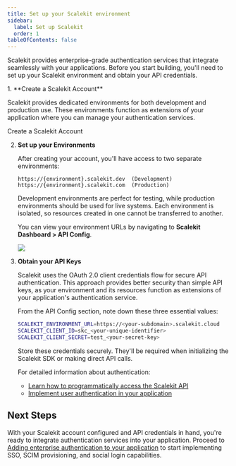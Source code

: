 ```yaml
---
title: Set up your Scalekit environment
sidebar:
  label: Set up Scalekit
  order: 1
tableOfContents: false
---
```



Scalekit provides enterprise-grade authentication services that integrate seamlessly with your applications. Before you start building, you'll need to set up your Scalekit environment and obtain your API credentials.

<Steps>
1. **Create a Scalekit Account**

   Scalekit provides dedicated environments for both development and production use. These environments function as extensions of your application where you can manage your authentication services.

   <LinkButton href="https://app.scalekit.com/ws/signup" variant="secondary" icon='right-arrow'>Create a Scalekit Account</LinkButton>

2. **Set up your Environments**

   After creating your account, you'll have access to two separate environments:

   ```showLineNumbers=false wrap
   https://{environment}.scalekit.dev  (Development)
   https://{environment}.scalekit.com  (Production)
   ```

   <Aside type="note">
     Development environments are perfect for testing, while production environments should be used for live systems. Each environment is isolated, so resources created in one cannot be transferred to another.
   </Aside>

   You can view your environment URLs by navigating to **Scalekit Dashboard > API Config**.

   ![](@/assets/docs/guides/extended/setup-scalekit/0.png)

3. **Obtain your API Keys**

   Scalekit uses the OAuth 2.0 client credentials flow for secure API authentication. This approach provides better security than simple API keys, as your environment and its resources function as extensions of your application's authentication service.

   From the API Config section, note down these three essential values:

   ```sh showLineNumbers=false wrap title="Development Environment"
   SCALEKIT_ENVIRONMENT_URL=https://<your-subdomain>.scalekit.cloud
   SCALEKIT_CLIENT_ID=skc_<your-unique-identifier>
   SCALEKIT_CLIENT_SECRET=test_<your-secret-key>
   ```

   <Aside type="tip">
     Store these credentials securely. They'll be required when initializing the Scalekit SDK or making direct API calls.
   </Aside>

   For detailed information about authentication:
   - [Learn how to programmatically access the Scalekit API](/reference/concepts/authenticate-scalekit-api)
   - [Implement user authentication in your application](/manual/getting-started/authenticate-users)
</Steps>

## Next Steps

With your Scalekit account configured and API credentials in hand, you're ready to integrate authentication services into your application. Proceed to [Adding enterprise authentication to your application](/manual/getting-started/installation) to start implementing SSO, SCIM provisioning, and social login capabilities.
